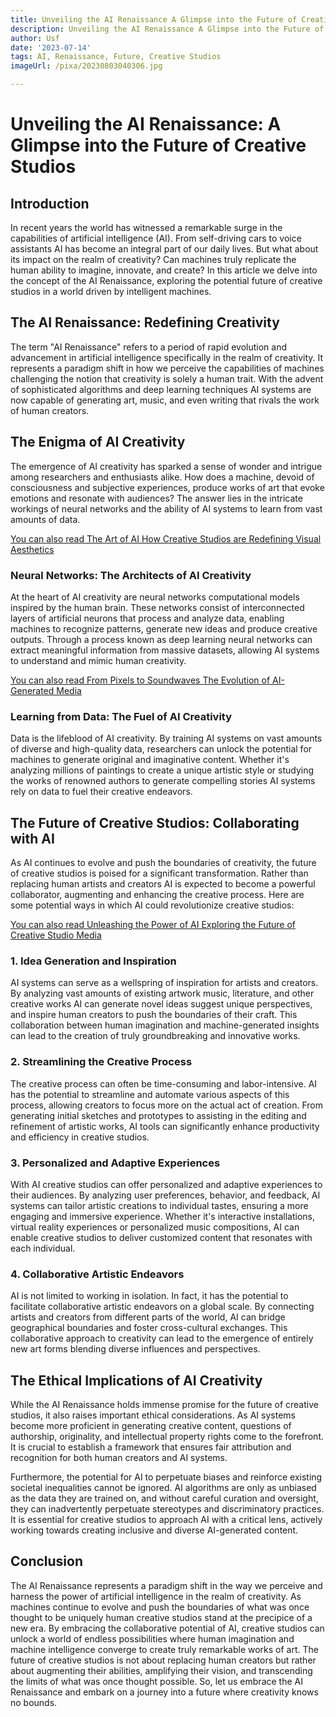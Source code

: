```yaml
---
title: Unveiling the AI Renaissance A Glimpse into the Future of Creative Studios
description: Unveiling the AI Renaissance A Glimpse into the Future of Creative Studios
author: Usf
date: '2023-07-14'
tags: AI, Renaissance, Future, Creative Studios
imageUrl: /pixa/20230803040306.jpg

---
```

#  Unveiling the AI Renaissance: A Glimpse into the Future of Creative Studios

## Introduction

In recent years the world has witnessed  a remarkable surge  in the capabilities of artificial intelligence (AI). From self-driving cars to voice assistants AI has become an integral  part of our daily lives. But what  about its  impact on the realm  of creativity? Can machines truly replicate the  human ability to imagine, innovate,  and create? In this article we delve  into the  concept of the  AI Renaissance, exploring the potential future of creative studios in a world driven by intelligent  machines.

## The AI Renaissance: Redefining Creativity

The term "AI Renaissance" refers to a period of rapid evolution and advancement in artificial intelligence specifically in the realm of creativity. It represents a paradigm shift in how we perceive  the  capabilities  of machines  challenging the notion that creativity  is  solely a human trait. With  the advent of sophisticated algorithms and deep learning techniques  AI systems are now capable of generating art, music, and even writing that rivals the work  of human creators.

## The Enigma of AI Creativity

The emergence of AI creativity has sparked a sense of wonder  and intrigue among researchers and enthusiasts alike. How does a machine, devoid  of consciousness and subjective experiences, produce works of art that evoke emotions and resonate with audiences? The answer lies in the intricate workings of neural networks and the ability of AI systems to learn  from vast amounts of data.

[You can also read The Art of AI How Creative Studios are Redefining Visual  Aesthetics](The%20Art%20of%20AI%20How%20Creative%20Studios%20are%20Redefining%20Visual%20Aesthetics)


### Neural Networks: The Architects of AI  Creativity

At the  heart of AI creativity are  neural  networks computational models inspired by the human brain. These  networks consist of interconnected layers of  artificial neurons that process and analyze data, enabling  machines  to recognize patterns, generate new ideas and produce creative outputs. Through  a process known as deep learning neural networks can extract  meaningful information from massive datasets, allowing AI systems to understand and mimic human creativity.

[You can  also read From Pixels to Soundwaves The Evolution of AI-Generated Media](From%20Pixels%20to%20Soundwaves%20The%20Evolution%20of%20AI-Generated%20Media)


### Learning from Data: The Fuel of AI Creativity

Data  is the lifeblood of  AI creativity. By training  AI systems on vast amounts of diverse  and high-quality data, researchers can  unlock the potential for machines  to generate original and imaginative content. Whether it's analyzing millions of paintings to create a unique artistic style or studying the works of renowned authors to generate compelling stories AI systems rely on data to fuel their  creative endeavors.

##  The Future of Creative Studios:  Collaborating with AI

As AI  continues to evolve and push the boundaries of creativity, the future of creative studios  is poised for a significant transformation. Rather than replacing human  artists and creators AI is expected to become a powerful collaborator, augmenting  and enhancing the creative process. Here are  some potential ways in  which  AI  could revolutionize creative studios:

[You can also read  Unleashing the  Power  of AI Exploring the Future of Creative Studio Media](Unleashing%20the%20Power%20of%20AI%20Exploring%20the%20Future%20of%20Creative%20Studio%20Media)


### 1. Idea Generation and Inspiration

AI systems can serve as a wellspring of inspiration  for artists and creators. By analyzing  vast amounts of existing artwork music, literature, and other creative works AI can generate novel ideas suggest unique perspectives, and inspire human creators to push the boundaries  of their craft. This  collaboration between human imagination and machine-generated insights can lead to the  creation of truly groundbreaking and innovative works.

### 2. Streamlining the Creative Process

The creative process  can  often be time-consuming and labor-intensive. AI has the potential  to streamline and automate various aspects of  this process, allowing creators to focus more on the actual act  of creation. From generating initial sketches and prototypes to assisting in the editing and refinement  of  artistic works, AI tools can significantly enhance productivity and efficiency in creative studios.

### 3. Personalized and Adaptive  Experiences

With AI creative studios can offer personalized  and adaptive experiences to their audiences.  By analyzing user preferences, behavior, and feedback, AI systems can tailor artistic creations to individual tastes, ensuring a more engaging and immersive  experience. Whether it's interactive installations, virtual reality experiences or personalized  music compositions, AI can enable creative studios to deliver customized content that resonates with each individual.

### 4. Collaborative Artistic Endeavors

AI is not limited to working in isolation. In fact, it has the potential to facilitate collaborative  artistic endeavors on a  global scale. By connecting artists and creators from different parts of the world, AI can bridge geographical boundaries and foster cross-cultural exchanges.  This collaborative approach to creativity  can lead to the emergence of entirely new art forms blending diverse influences and perspectives.

## The Ethical Implications of AI Creativity

While the AI Renaissance holds immense promise for the future of  creative studios, it  also raises important  ethical considerations. As AI systems become more proficient in generating creative content, questions of authorship, originality, and intellectual property rights come to  the forefront. It is  crucial to establish a framework that ensures fair attribution and recognition  for both human creators and AI systems.

Furthermore, the potential for AI  to perpetuate biases and reinforce existing societal inequalities cannot be ignored. AI algorithms  are only as unbiased  as the data they are trained on, and without careful curation and oversight, they can inadvertently perpetuate  stereotypes and discriminatory  practices. It is essential for creative studios to approach AI with a critical  lens, actively working towards creating inclusive and diverse  AI-generated content.

## Conclusion

The AI Renaissance  represents a paradigm shift in the way we perceive and  harness the power of artificial  intelligence in the realm of creativity. As machines continue to evolve and push the  boundaries of what was once thought to be uniquely human creative studios stand at the precipice of a new era. By embracing the collaborative potential of AI, creative studios can unlock a  world of  endless possibilities where human imagination and machine intelligence converge to create truly remarkable works of art. The  future  of creative studios is not about replacing human creators but rather about augmenting their abilities, amplifying their vision, and transcending the limits of what was once thought possible. So,  let us embrace the AI Renaissance and embark on a journey into a future where creativity knows no  bounds.